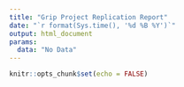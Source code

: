 ```yaml
---
title: "Grip Project Replication Report"
date: "`r format(Sys.time(), '%d %B %Y')`"
output: html_document
params:
  data: "No Data"
---
```



```r
knitr::opts_chunk$set(echo = FALSE)
```
